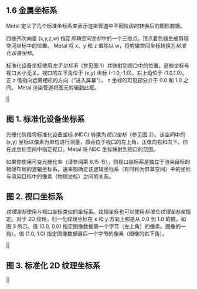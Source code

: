 ## 1.6 金属坐标系

Metal 定义了几个标准坐标系来表示渲染管道中不同阶段的转换后的图形数据。

四维齐次向量 (x,y,z,w) 指定*剪辑空间坐标*中的一个三维点。顶点着色器生成剪辑空间坐标中的位置。 Metal 将 x、y 和 z 值除以 w，将剪辑空间坐标转换为*标准化设备坐标*。

标准化设备坐标使用*左手坐标系*（参见图 1）并映射到视口中的位置。这些坐标与视口大小无关。视口的左下角位于 (x,y) 坐标 (-1.0,-1.0)，右上角位于 (1.0,1.0)。正 z 值指向远离相机的方向（“进入屏幕”）。 z 坐标的可见部分介于 0.0 和 1.0 之间。 Metal 渲染管道将图元剪辑到此框。

||

## 图 1. 标准化设备坐标系

光栅化阶段将标准化设备坐标 (NDC) 转换为*视口坐标*（参见图 2）。该空间中的 (x,y) 坐标以像素为单位进行测量，原点位于视口的左上角，正值向右和向下。你在此坐标空间中指定视口，Metal 将 NDC 坐标映射到视口的范围。

如果你使用可变光栅化率（请参阅第 6.15 节），则视口坐标系是独立于渲染目标的物理布局的逻辑坐标系。速率图确定该逻辑坐标系（有时称为屏幕空间）中的坐标与渲染目标中的像素（物理坐标）之间的关系。

## 图 2. 视口坐标系

*纹理坐标*使用与视口坐标类似的坐标系。纹理坐标也可以使用*标准化纹理坐标*来指定。对于 2D 纹理，归一化纹理坐标在 x 和 y 方向上都是从 0.0 到 1.0 的值，如图 3 所示。值 (0.0, 0.0) 指定图像数据第一个字节（左上角）的像素。图像的一角）。值 (1.0, 1.0) 指定图像数据最后一个字节的像素（图像的右下角）。

||

## 图 3. 标准化 2D 纹理坐标系

||
